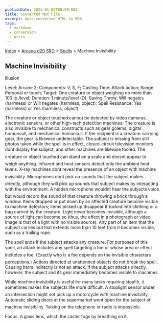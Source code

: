 ```yaml
---
publishDate: 2023-01-02T00:00:00Z
title: Converted MDX File
excerpt: Auto-converted HTML to MDX.
tags:
  - markdown
  - conversion
  - Astro
---
```






[Index](-index) > [Arcana d20 SRD](arcana-d20-srd-index) > [Spells](arcana-d20-srd-spells-index) > Machine Invisibility




## Machine Invisibility


Illusion


Level: Arcane 2; Components: V, S, F; Casting Time: Attack action; Range: Personal or touch; Target: One creature or object weighing no more than 100 lb./level; Duration: 1 minute/level (D); Saving Throw: Will negates (harmless) or Will negates (harmless, object); Spell Resistance: Yes (harmless) or Yes (harmless, object)


The creature or object touched cannot be detected by video cameras, electronic sensors, or other high-tech detection machines. The creature is also invisible to mechanical constructs such as gear golems, digital homunculi, and mechanical homunculi. If the recipient is a creature carrying gear, the gear is likewise undetectable. The subject is missing from still photos taken while the spell is in effect, closed-circuit television monitors dont display the subject, and other machines are likewise fooled. The creature or object touched can stand on a scale and doesnt appear to weigh anything. Infrared and heat sensors detect only the ambient heat levels. X-ray machines dont reveal the presence of an object with machine invisibility. Microphones dont pick up sounds that the subject makes directly, although they will pick up sounds that subject makes by interacting with the environment. A hidden microphone wouldnt hear the subjects voice but would record the sound of that creature throwing a brick through a window. Items dropped or put down by an affected creature become visible to machine detectors; items picked up disappear if tucked into clothing or a bag carried by the creature. Light never becomes invisible, although a source of light can become so (thus, the effect in a photograph or video image is that of a light with no visible source). Any part of an item that the subject carries but that extends more than 10 feet from it becomes visible, such as a trailing rope.


The spell ends if the subject attacks any creature. For purposes of this spell, an attack includes any spell targeting a foe or whose area or effect includes a foe. (Exactly who is a foe depends on the invisible characters perceptions.) Actions directed at unattended objects do not break the spell. Causing harm indirectly is not an attack. If the subject attacks directly, however, the subject and its gear immediately becomes visible to machines.


While machine invisibility is useful for many tasks requiring stealth, it sometimes makes the subjects life more difficult. A stoplight sensor under an intersection might not pick up a motorcycle with machine invisibility. Automatic sliding doors at the supermarket wont open for the subject of machine invisibility. Talking on the telephone or radio is impossible.


Focus: A glass lens, which the caster fogs by breathing on it.




